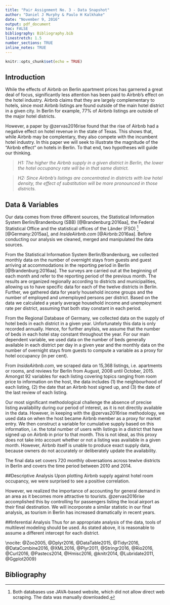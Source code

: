 ```yaml
---
title: "Pair Assignment No. 3 - Data Snapshot"
author: "Daniel J Murphy & Paulo H Kalkhake"
date: "November 9, 2016"
output: pdf_document
toc: FALSE
bibliography: Bibliography.bib
linestretch: 1.5
number_sections: TRUE
inline_notes: TRUE
---
```




```r
knitr::opts_chunk$set(echo = TRUE)
```

## Introduction
While the effects of Airbnb on Berlin apartment prices has garnered a great deal of focus, significantly less attention has been paid to Airbnb's effect on the hotel industry. Airbnb claims that they are largely complementary to hotels, since most Airbnb listings are found outside of the main hotel district in a given city. In Berlin for example, 77% of Airbnb listings are outside of the major hotel districts. 

However, a paper by @zervas2016rise found that the rise of Airbnb had a negative effect on hotel revenue in the state of Texas. This shows that, while Airbnb may be complentary, they also compete with the incumbent hotel industry. In this paper we will seek to illustrate the magnitude of the "Airbnb effect" on hotels in Berlin. To that end, two hypotheses will guide our thinking. 

> *H1: The higher the Airbnb supply in a given district in Berlin, the lower the hotel occupancy rate will be in that same district.*

> *H2: Since Airbnb's listings are concentrated in districts with low hotel density, the effect of substitution will be more pronounced in those districts.*

## Data & Variables
Our data comes from three different sources, the Statistical Information System Berlin/Brandenburg (SBB) [@Brandenburg:2016aa], the Federal Statistical Office and the statistical offices of the Länder (FSO) ^[Both databases use JAVA-based website, which did not allow direct web scraping. The data was manually downloaded.] [@Germany:2015aa], and *InsideAirbnb.com* [@Airbnb:2016aa]. Before conducting our analysis we cleaned, merged and manipulated the data sources. 

From the Statistical Information System Berlin/Brandenburg, we collected monthly data on the number of overnight stays from guests and guest arriving at accommodations in the reporting period in Berlin [@Brandenburg:2016aa]. The surveys are carried out at the beginning of each month and refer to the reporting period of the previous month. The results are organized regionally according to districts and municipalities, allowing us to have specific data for each of the twelve districts in Berlin. Further, we gathered data for yearly household income groups and the number of employed and umemployed persons per district. Based on the data we calculated a yearly average household income and unemployment rate per district, assuming that both stay constant in each period.  

From the Regional Database of Germany, we collected data on the supply of hotel beds in each district in a given year. Unfortunately this data is only recorded annually. Hence, for further anylisis, we assume that the number of beds in each hotel stay constant throughout the year. For our main dependent variable, we used data on the number of beds generally available in each district per day in a given year and the monthly data on the number of overnight stays from guests to compute a variable as a proxy for hotel occupancy (in per cent).

From *InsideAirbnb.com*, we scraped data on 15,368 listings, i.e. apartments or rooms, and reviews for Berlin from August, 2008 until October, 2015. Amongst 92 variables for each listing covering topics ranging from room price to information on the host, the data includes (1) the neighbourhood of each listing, (2) the date that an Airbnb host signed up, and (3) the date of the last review of each listing. 

Our most significant methodological challenge the absence of precise listing availability during our period of interest, as it is not directily available in the data. However, in keeping with the @zervas2016rise methodology, we used data on when the host became Airbnb member as a proxy for market entry. We then construct a variable for cumulative supply based on this information, i.e. the total number of users with listings in a district that have signed up on Airbnb in prior to that month. This is not ideal, as this proxy does not take into account whether or not a listing was available in a given month. However, Airbnb itself is unable to produce exact supply data, because owners do not accurately or deliberately update the availability. 

The final data set covers 720 monthly obversations across tewlve districts in Berlin and covers the time period between 2010 and 2014.

##Descriptive Analysis
Upon plotting Airbnb supply against hotel room occupancy, we were surprised to see a positive correlation. 

However, we realized the importance of accounting for general demand in an area as it becomes more attractive to tourists. @zervas2016rise accomplished this by controlling for passengers listing the local airport as their final destination. We will incorporate a similar statistic in our final analysis, as tourism in Berlin has increased dramatically in recent years. 


##Inferential Analysis
Thus for an appropriate analysis of the data, tools of multilevel modeling should be used. As stated above, it is reasonable to assume a different intercept for each district. 

\nocite: @Zoo2005, @Dplyr2016, @DataTable2015, @Tidyr2016, @DataCombine2016, @XML2016, @Plyr2011, @Stringr2016, @Rio2016, @Curl2016, @Pastecs2014, @Hmisc2016, @knitr2014, @Lubridate2011, @Ggplot2009}

\newpage
## Bibliography


